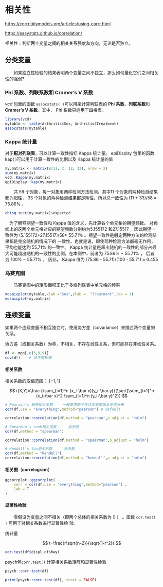 # 相关性

<https://corrr.tidymodels.org/articles/using-corrr.html>

<https://easystats.github.io/correlation/>

相关性：判断两个变量之间的相关关系强度和方向，无论是否独立。

## 分类变量

　　如果独立性检验的结果表明两个变量之间不独立，那么如何量化它们之间相关性的强弱?

### Phi 系数、**列联系数**和 **Cramer's V 系数**

*vcd* 包里的函数 `assocstats( )`可以用来计算列联表的 **Phi 系数**、**列联系数**和 **Cramer's V 系数**。其中， Phi 系数只适用于四格表。 　　

```r
library(vcd)
mytable <- table(Arthritis$Sex, Arthritis$Treatment)
assocstats(mytable)
```

### Kappa 统计量

对于**配对列联表**，可以计算一致性指标 Kappa 统计量。 epiDisplay 包里的函数 kap( )可以用于计算一致性的比例以及 Kappa 统计量的值 　　 　　

```r
my.matrix <- matrix(c(11, 2, 12, 33), nrow = 2)
sum(my.matrix)
vcd::Kappa(my.matrix)
epiDisplay::kap(my.matrix)
```

　　共 58 个对象，每一对象用两种检测方法检测，其中11 个对象的两种检测结果都为阳性， 33 个对象的两种检测结果都是阴性，所以总一致性为 (11 + 33)/58 ≈ 75.86% 。

```r
chisq.test(my.matrix)$expected
```

　为了解释期望一致性和 Kappa 值的含义，先计算各个单元格的期望频数。 对角线上的这两个单元格对应的期望频数分别约为5.155172 和27.15517 ，因此期望一致性为 (5.155172+27.15517)/58≈ 55.71% 。期望一致性是假定两种方法的检测结果都是完全随机的情况下的 一致性。也就是说，即使两种检测方法都毫无作用，平均也能达到 55.71% 的一致性。 Kappa 统计量是超出随机的一致性的部分占最大可能超出随机的一致性的比例。在本例中，前者为 75.86% − 55.71% ， 后者为 100% − 55.71% 。 因此， Kappa 值为 (75.86 - 55.71)/(100 - 55.71) ≈ 0.455

### 马赛克图

　　马赛克图中的矩形面积正比于多维列联表中单元格的频率 　　

```r
mosaicplot(mytable,xlab ="Sex",ylab =  "Treatment",las = 1)
mosaicplot(my.matrix)
```

## 连续变量

如果两个连续变量不相互独立时，使用协方差（covariance）来描述两个变量的关系。

协方差（或相关系数）为零，不相关，不存在线性关系，但可能存在非线性关系。

```r
df <- mpg[,c(3,8,9)]
cov(df)    # 协方差矩阵

```

#### 相关系数

相关系数的取值范围： $[-1,1]$

$$
r(X,Y)=\frac {\sum_{i=1}^n (x_i-\bar x)(y_i-\bar y)}{\sqrt{\sum_{i=1}^n (x_i-\bar x)^2 \sum_{i=1}^n (y_i-\bar y)^2}}
$$

```r
# Pearson's 积差相关系数 　　一般要求两个连续变量都服从正态分布
cor(df,use = "everything",method="pearson") # default

correlation::correlation(df,method = "pearson",p_adjust = "holm")

# Spearman's rank相关系数  　　非参数
cor(df,method = "spearman")

correlation::correlation(df,method = "spearman",p_adjust = "holm")

# Kendall's tau相关系数  　　非参数
cor(df,method = "kendall")
correlation::correlation(df,method = "kendall",p_adjust = "holm")
```

#### 相关图（correlogram）

```r
ggcorrplot::ggcorrplot(
    corr = cor(df,use = "everything",method="pearson") ,
    lab = T
)
```

#### 显著性检验

　　零假设为变量之间不相关（即两个总体的相关系数为 0 ） 。函数 `cor.test( )` 可用于对相关系数进行显著性检 验。

统计量

$$
t=\frac{r\sqrt{n-2}}{\sqrt{1-r^2}}
$$

```r
cor.test(df$displ,df$hwy)
```

psych包`corr.test()` 计算相关系数矩阵和显著性检验

```r
psych::corr.test(df)

print(psych::corr.test(df), short = FALSE)
```
